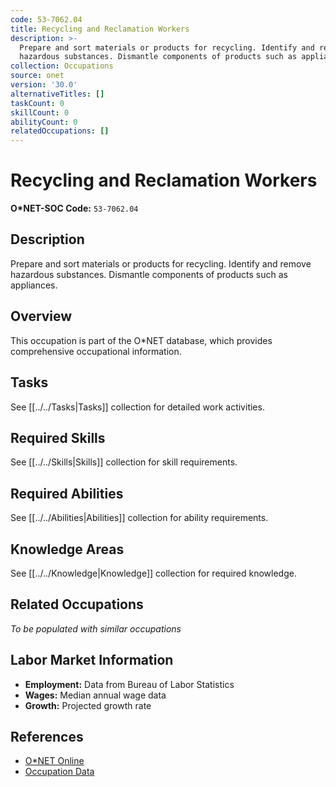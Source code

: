 ```yaml
---
code: 53-7062.04
title: Recycling and Reclamation Workers
description: >-
  Prepare and sort materials or products for recycling. Identify and remove
  hazardous substances. Dismantle components of products such as appliances.
collection: Occupations
source: onet
version: '30.0'
alternativeTitles: []
taskCount: 0
skillCount: 0
abilityCount: 0
relatedOccupations: []
---
```

# Recycling and Reclamation Workers

**O*NET-SOC Code:** `53-7062.04`

## Description

Prepare and sort materials or products for recycling. Identify and remove hazardous substances. Dismantle components of products such as appliances.

## Overview

This occupation is part of the O*NET database, which provides comprehensive occupational information.

## Tasks

See [[../../Tasks|Tasks]] collection for detailed work activities.

## Required Skills

See [[../../Skills|Skills]] collection for skill requirements.

## Required Abilities

See [[../../Abilities|Abilities]] collection for ability requirements.

## Knowledge Areas

See [[../../Knowledge|Knowledge]] collection for required knowledge.

## Related Occupations

*To be populated with similar occupations*

## Labor Market Information

- **Employment:** Data from Bureau of Labor Statistics
- **Wages:** Median annual wage data
- **Growth:** Projected growth rate

## References

- [O*NET Online](https://www.onetonline.org/link/summary/53-7062.04)
- [Occupation Data](https://www.onetcenter.org/)

